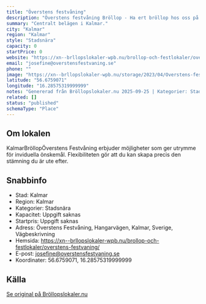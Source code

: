 ```yaml
---
title: "Överstens festvåning"
description: "Överstens festvåning Bröllop - Ha ert bröllop hos oss på Överstens festvåning. Se vår fina Bröllopslokal. Skicka gärna en förfrågan så hjälper vi Er!"
summary: "Centralt belägen i Kalmar."
city: "Kalmar"
region: "Kalmar"
style: "Stadsnära"
capacity: 0
startPrice: 0
website: "https://xn--brllopslokaler-wpb.nu/brollop-och-festlokaler/overstens-festvaning/"
email: "josefine@overstensfestvaning.se"
phone: ""
image: "https://xn--brllopslokaler-wpb.nu/storage/2023/04/Overstens-festvaning-brollop-kalmar.webp"
latitude: "56.6759071"
longitude: "16.28575319999999"
notes: "Genererad från Bröllopslokaler.nu 2025-09-25 | Kategorier: Stadsnära"
related: []
status: "published"
schemaType: "Place"
---
```


## Om lokalen

KalmarBröllopÖverstens Festvåning erbjuder möjligheter som ger utrymme för inviduella önskemål. Flexibiliteten gör att du kan skapa precis den stämning du är ute efter.

## Snabbinfo

- Stad: Kalmar
- Region: Kalmar
- Kategorier: Stadsnära
- Kapacitet: Uppgift saknas
- Startpris: Uppgift saknas
- Adress: Överstens Festvåning, Hangarvägen, Kalmar, Sverige, Vägbeskrivning
- Hemsida: https://xn--brllopslokaler-wpb.nu/brollop-och-festlokaler/overstens-festvaning/
- E-post: josefine@overstensfestvaning.se
- Koordinater: 56.6759071, 16.28575319999999

## Källa

[Se original på Bröllopslokaler.nu](https://xn--brllopslokaler-wpb.nu/brollop-och-festlokaler/overstens-festvaning/)
